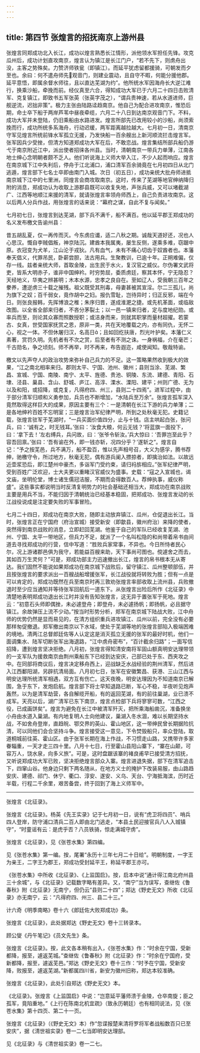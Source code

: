 ```yaml
---
---
---
```

title: 第四节 张煌言的招抚南京上游州县
---




张煌言同郑成功北入长江，成功以煌言熟悉长江情形，派他领水军担任先锋。攻克瓜州后，成功计划直攻南京，煌言认为镇江是长江门户，“若不先下，则虏舟出没，主客之势殊矣。力赞济师铁瓮（即镇江）。而延平犹虑留都援骑，可朝发而夕至也。余曰：何不遣舟师先观音门，则建业震动，且自守不暇，何能分援他郡。延平意悟，即属余督水师往，且以直达芜湖为约”。他所统水军因海舟长大逆江难行，换乘沙船，牵挽而前。经仪真至六合，得知成功大军已于六月二十四日击败清军、克复镇江，即致书五军张英（张英字茂之），“谓兵贵神速，若从水道进师，巨舰逆流，迟拙非策”。极力主张由陆路迳趋南京。他自己为配合进攻南京，惟恐后期，命士卒下船于两岸芦苇中昼夜牵缆，六月二十八日到达南京观音门下。不料，成功大军并未登陆，仍旧乘船由水路进发。煌言所部先已改用较小的沙船，尚须索挽而行，成功所统多系海舟，行动迟缓，两军距离越拉越大。七月初一日，清南京守军见煌言所统前锋水军孤立无援，乃发快船一百余艘出上新河顺流拦击煌言军。张军因兵少受挫，但清方知道郑成功大军在后，不敢恋战。煌言集结所部兵船仍游弋于南京附近江中，派出使者招徕各州县。当时，清朝南京一带兵力单薄，江南各地士绅心念明朝者颇不乏人。他们听说海上义师大举入江，不少人起而响应。煌言在南京城下江中失利后，停舟于江北浦口，浦口清军百余骑竟在七月初四日从北门逃遁，煌言部下七名士卒即由南门入城。次日（初五日），成功亲统大批舟师进抵南京城下江中的七里洲，同煌言会商攻取南京。这时，传来了芜湖等地官绅纳降归附的消息，郑成功认为收取上游郡县既可以收复失地，声张兵威，又可以堵截湖广、江西等地顺江来援的清军，就请张煌言率领舟师西上，自己负责进攻南京。这以后两人分兵作战，用张煌言的话来说：“幕府之谋，自此不复与闻矣。”

七月初七日，张煌言到达芜湖，部下兵不满千，船不满百。他以延平郡王郑成功的名义发布檄文告谕州县：

昔五胡乱夏，仅一再传而灭。今东虏应谶，适二八秋之期。诚哉天道好还，况也人心思汉。慨自李贼倡叛，神京陆沉。建酋本我属夷，屡生反侧，遂乘多难，窃踞中原。衣冠变为犬羊，江山沦于戎狄。凡有血气，未有不痛心切齿于奴酋者也。本藩奉天倡义，代罪吊民，卧薪尝胆，法古用兵。生聚教训，已逾十年。正朔难偏，仅存一线。兹者亲统大师，首取金陵，出生民于水火，复汉官之威仪。尔伪署文武将吏，皆系大明赤子，谁非中国绅衿。时穷势屈，委质虏廷，察其本怀，宁无隐忍？天经地义，华夷之辨甚明；木本水源，忠孝之良自在。至如辽人，受我朝三百年之豢养，遭逆虏三十载之摧残。祖父既受其刑毒，母妻甚被其宣淫。尔二三孤儿，尚为旗下之奴；百千弱女，竟作胡中之妇。报仇雪耻，岂待异时；归正反邪，端在今日。则张良报韩，先挥博浪之椎；朱序归晋，遂成淮淝之捷。或先机革面，或临敌改图。以全省全部来归者，不吝分茅裂土；以一邑一镇来归者，定与度地纪勋。或率兵而至，则论其众寡而照数授职；或洁身而来，则就其职掌而量材超擢。若蒙古、女真，世受国家抚赏之恩，原非一类，共在天地覆载之内，亦有同仇，无怀二心，视之一体。不但休屠归汉，名高日；且如回纥扶唐，烈光叶护矣。本藩仁义素著，赏罚久明。先机者有不次之赏，后至者有不测之诛。一身祸福，介在毫芒；千古勋名，争之顷刻。师不再举，时不再来，布告遐迩，咸使闻知。敬哉特谕。



檄文以先声夺人的政治攻势来弥补自己兵力的不足。这一策略果然收到极大的效果，“江之南北相率来归。郡则太平、宁国、池州、徽州；县则当涂、芜湖、繁昌、宣城、宁国、南陵、南宁、太平、旌德、贵池、铜陵、东流、建德、青阳、石埭、泾县、巢县、含山、舒城、庐江、高淳、溧水、溧阳、建平；州则广德、无为以及和阳，或招降，或克复，凡得府四、州三，县则二十四焉”。进军过程中，由于部分清军归顺和义勇参加，兵员也不断增加，“水陆兵至万余”。张煌言孤军深入竟然取得这样巨大的成果，原因主要有三个：一是清朝在长江下游的兵力单薄；二是各地绅衿百姓不忘明室；三是煌言治军纪律严明，所到之处秋毫无犯。史籍记载，张煌言驻军于芜湖时，“一兵买面价值四分，止与十钱。店主哄起白张，张问兵，曰：‘诚有之，时无钱耳。’张曰：‘汝食大粮，何云无钱？’将蓝旗一面投下，曰：‘拿下去！’左右缚兵，兵问故，曰：‘张爷令斩汝。’兵大惊曰：‘吾罪岂至此乎？容吾回禀。’张曰：‘吾有谕在外，即一钱亦斩，况四分乎？’遂斩之”。煌言自记：“予之按芜邑，兵不满万，船不盈百，惟以先声相号召，大义为感孚，腾书荐绅，驰檄守令，所过地方，秋毫无犯，偶有游兵阑入摽掠者，即擒治如法。以故远近壶浆恐后，即江楚州中豪杰，多诣军门受约束，请归祃旂相应。”张军纪律严明，受到百姓广泛欢迎，士大夫更以重睹汉官威仪为盛事。史载：“寇之入宣城也，谒文庙，坐明伦堂，博士诸生儒冠洁服，不期而会得数百人。荐绅执事，威仪称盛”。这些事实都说明当时反清复明势力的社会基础还相当大，郑成功在南京战败主要是用兵不当，不能归因于清朝统治已经基本稳固，把郑成功、张煌言发动的长江战役说成是注定要失败的军事冒险。

七月二十四日，郑成功在南京大败，随即主动放弃镇江、瓜州，仓促退出长江。当时，张煌言正在宁国府（府治宣城）接受新安（即歙县，徽州府治）来降的使者，突然得到南京战败的消息，立即赶回芜湖。他鉴于自己的军队已经收复芜湖、池州、宁国、太平一带地区，但兵力不足，就派了一个名叫松隐的和尚带着帛书由间道去寻找郑成功的行营，信中写道：“胜败兵家常事，不异也。今日所恃者民心尔，况上游诸郡邑俱为我守，若能益百艘来助，天下事尚可图也。傥遽舍之而去，其如百万生灵何？”可是，郑成功部主力迅速撤出长江，煌言的帛书根本无从寄达。我们固然不能说如果郑成功在南京城下战败后，留守镇江、瓜州整顿部伍，并且按张煌言的要求派出一百艘战船增援张军，长江战役就将转败为胜；但有一点是可以肯定的，郑成功既然在兵至南京时再三敦劝张煌言率部收取上流州县，兵败撤退时至少应当通知并等待张军回航后一道东下。从张煌言出险后所作《北征录》中清楚地表明郑成功退出长江时并没有告知张煌言，这无异于置张军于死地。煌言云：“初意石头师即偶挫，未必遽登舟；即登舟，未必遽扬帆；即扬帆，必且据守镇江。余故弹压上流不少动。”按当时形势分析，郑军在南京城下陆战大败，江中舟师的优势仍然是显而易见的，在清方组织重兵进攻镇江、瓜州以前，完全没有必要那样匆促撤退。郑军撤出南京以下水域，使处于芜湖等地的张煌言部陷入极端困难的境地。清两江总督郎廷佐等人认定这是消灭孤立无援的张军的最好时机，他们一面调集水、陆军切断张军出海退路，“江中虏舟密布”，“百计截余归路”；一面写信招降，遭到煌言坚决拒绝。八月初，张煌言得知清安南将军固山额真明安达理带领的一支军队为援救南京由荆州乘船东下已经到达安庆，己部已处于东、西夹攻之中。在同部将商议后，煌言决定移舟西上，迎战缺乏水战经验的荆州清军，然后进入江西鄱阳湖，另辟抗清局面。八月初七日，张军在安徽繁昌、获港、三山江西与明安达理所统清军相遇，双方互有伤亡。这天夜晚，明安达理因为不知道南京已解围，急于东下，发炮启航。煌言部下将士早知退路已断，军心不稳，半夜听见炮声轰然，以为是清军劫营，各自解缆开船，有的返回芜湖，有的前往巢湖，业已溃不成军。天亮以后，湖广清军已东下南京，煌言点检部下兵将寥寥可数，“江西之役，已成画饼矣”。煌言为避免在长江中被清军歼灭，把所乘海船凿沉，准备换坐小舟由水道入巢湖。有内地复明人士向他建议，巢湖入冬水涸，难以长期坚持水战，不如舍舟登岸，直趋皖、鄂交界的英山、霍山地区，这一带绅民曾长期据险抗清，可以同他们会合坚持斗争。煌言接受这一意见，下令焚毁船只，率众登陆，取道桐城前往英、霍山区。由于张军长期在海上作战，不习惯走山路，又携带许多家眷辎重，一天才走三四十里。八月十七日，行至霍山县阳山寨下，“寨在山颠，可容万人，饶水泉，向多义旅”。可是，这时盘踞该寨的褚良甫早已接受清方招抚，又听说郑成功大军已败，坚决拒绝煌言部众入寨。煌言进退失据，部下在清军追击下，四窜山谷。他身边只剩下两名随从，在地方义士的掩护下改装易服，由山路趋安庆、建德、祁门、休宁、衢口、淳安、遂安、义乌、天台、宁海抵海滨，历时近半载，行程二千余里，艰苦备尝，终于回到了海上义师军中。



* * *



张煌言《北征录》。 ​​​​​​​​​



张煌言《北征录》。杨英《先王实录》记于七月初一日，说有“虎卫将四员”、哨兵四人登岸，防守浦口清兵二百人即由北门逃走，“本县土民迎接官兵八人入城镇守”，“时童谣有云：是虎乎否？八员铁骑，惊走满城守虏”。 ​​​​​​​​​



张煌言《北征录》，见《张苍水集》第四编。 ​​​​​​​​​



见《张苍水集》第一编。按，尾署“永历十三年七月二十日给”。明朝制度，一字王为亲王，二字王为郡王，郑成功受封延平王，称延平郡王亦可。 ​​​​​​​​​



《张苍水集》中所收《北征录》、《上监国启》。按，启本中说“通计得江南北府州县三十余城”，与《北征录》记载数字略有差异。又，“南宁”当为误写，查继佐《鲁春秋》附《北征录》无南宁，但仍云“县则二十四”；郑达《野史无文》所收《北征录》亦无南宁，云：“凡得府四、州三、县二十三。” ​​​​​​​​​



计六奇《明季南略》卷十六《郎廷佐大败郑成功》条。 ​​​​​​​​​



张煌言《北征录》，此处据郑达《野史无文》卷十三转录本。 ​​​​​​​​​



顾公燮《丹午笔记》《员文先生》条。 ​​​​​​​​​



张煌言《北征录》。按，此文各本稍有出入，《张苍水集》作：“时余在宁国，受新都降，报至，遽返芜城。”查继佐《鲁春秋》附《北征录》作：“时余在宁国府，受新都降，报至，遽返芜邑。”郑达《野史无文》卷十三作：“时予在宁国，受新安降，败报至，遽返芜湖。”新都属四川省，新安为徽州旧称，郑达本较准确。 ​​​​​​​​​



张煌言《北征录》，此处引自郑达《野史无文》本。 ​​​​​​​​​



《北征录》。张煌言《上监国启》中说：“岂意延平藩师溃于金陵，仓卒南旋；臣之孤军，竟陷重地。”《上行在陈南北机宜疏》（致永历朝廷）也有相同说法，见《张苍水集》第十四页、第二十一页。 ​​​​​​​​​



张煌言《北征录》（《野史无文》本）作“忽谍报楚来清将罗将军者战船数百只已至安庆”，据《清世祖实录》卷一二七当即明安达理部。 ​​​​​​​​​



见《北征录》与《清世祖实录》卷一二七。 ​​​​​​​​​